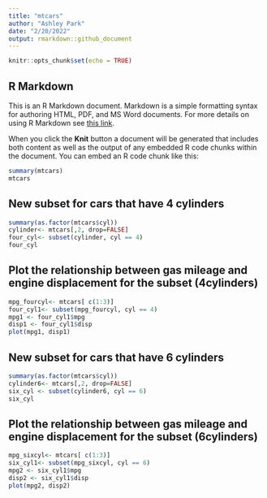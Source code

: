 ```yaml
---
title: "mtcars"
author: "Ashley Park"
date: "2/20/2022"
output: rmarkdown::github_document
---
```


```r
knitr::opts_chunk$set(echo = TRUE)
```

## R Markdown

This is an R Markdown document. Markdown is a simple formatting syntax for authoring HTML, PDF, and MS Word documents. For more details on using R Markdown see [this link](<http://rmarkdown.rstudio.com>).

When you click the **Knit** button a document will be generated that includes both content as well as the output of any embedded R code chunks within the document. You can embed an R code chunk like this:

```r
summary(mtcars)
mtcars
```

## New subset for cars that have 4 cylinders
```r
summary(as.factor(mtcars$cyl))
cylinder<- mtcars[,2, drop=FALSE]
four_cyl<- subset(cylinder, cyl == 4)
four_cyl
```
## Plot the relationship between gas mileage and engine displacement for the subset (4cylinders)
```r
mpg_fourcyl<- mtcars[ c(1:3)]
four_cyl1<- subset(mpg_fourcyl, cyl == 4)
mpg1 <- four_cyl1$mpg
disp1 <- four_cyl1$disp
plot(mpg1, disp1)

```



## New subset for cars that have 6 cylinders
```r
summary(as.factor(mtcars$cyl))
cylinder6<- mtcars[,2, drop=FALSE]
six_cyl <- subset(cylinder6, cyl == 6)
six_cyl
```
## Plot the relationship between gas mileage and engine displacement for the subset (6cylinders)
```r
mpg_sixcyl<- mtcars[ c(1:3)]
six_cyl1<- subset(mpg_sixcyl, cyl == 6)
mpg2 <- six_cyl1$mpg
disp2 <- six_cyl1$disp
plot(mpg2, disp2)
```
